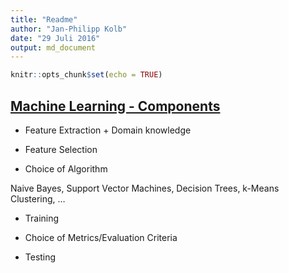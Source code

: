 ```yaml
---
title: "Readme"
author: "Jan-Philipp Kolb"
date: "29 Juli 2016"
output: md_document
---
```


```r
knitr::opts_chunk$set(echo = TRUE)
```

## [Machine Learning - Components](https://www.linkedin.com/pulse/20140822073217-180198720-6-components-of-a-machine-learning-algorithm)

- Feature Extraction + Domain knowledge

- Feature Selection

- Choice of Algorithm

Naive Bayes, Support Vector Machines, Decision Trees, k-Means Clustering, ...

- Training

- Choice of Metrics/Evaluation Criteria

- Testing
